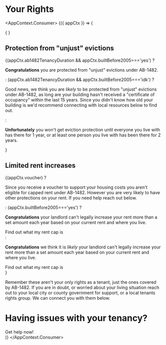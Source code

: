 
# Your Rights



<AppContext.Consumer>
    {({ appCtx }) => (
        <div>
            {
                <AutoSubmit />
            }
            <h2>Protection from "unjust" evictions</h2>
            {(appCtx.ab1482TenancyDuration && appCtx.builtBefore2005==='yes') ?
                <p><strong>Congratulations</strong> you are protected from "unjust" evictions under AB-1482.</p>
            : (appCtx.ab1482TenancyDuration && appCtx.builtBefore2005==='idk') ?
                <p>Good news, we think you are <em>likely</em> to be protected from "unjust" evictions under AB-1482, as long are your building hasn't received a "certificate of occupancy" within the last 15 years. Since you didn't know how old your building is we'd recommend connecting with local resources below to find out.</p>
            :
                <p><strong>Unfortunately</strong> you won't get eviction protection until everyone you live with has there for 1 year, or at least one person you live with has been there for 2 years.</p>
            }
            <h2>Limited rent increases</h2>
            {(appCtx.voucher) ?
            <div>
                <p>Since you receive a voucher to support your housing costs you aren't eligible for capped rent under AB-1482. However you are very likely to have other protections on your rent. If you need help reach out below.</p>
            </div>
            : (appCtx.builtBefore2005==='yes') ?
            <div>
                <p><strong>Congratulations</strong> your landlord can't legally increase your rent more than a set amount each year based on your current rent and where you live.</p>
                <PrimaryButton to="/calculator">Find out what my rent cap is</PrimaryButton>
            </div>
            :
            <div>
                <p><strong>Congratulations</strong> we think it is <em>likely</em> your landlord can't legally increase your rent more than a set amount each year based on your current rent and where you live.</p>
                <PrimaryButton to="/calculator">Find out what my rent cap is</PrimaryButton>
            </div>
            }
            <p>Remember these aren't your only rights as a tenant, just the ones covered by AB-1482. If you are in doubt, or worried about your living situation reach out to your local city or county government for support, or a local tenants rights group. We can connect you with them below.</p>
            <h1>Having issues with your tenancy?</h1>
            <PrimaryButton to="/getHelp">Get help now!</PrimaryButton>
        </div>
    )}
</AppContext.Consumer>
